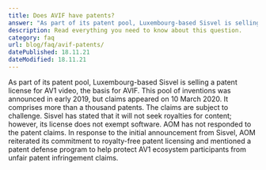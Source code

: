 ```yaml
---
title: Does AVIF have patents?
answer: "As part of its patent pool, Luxembourg-based Sisvel is selling a patent license for AV1 video, the basis for AVIF. This pool of inventions was announced in early 2019, but claims appeared on 10 March 2020. It comprises more than a thousand patents. The claims are subject to challenge. Sisvel has stated that it will not seek royalties for content; however, its license does not exempt software. AOM has not responded to the patent claims. In response to the initial announcement from Sisvel, AOM reiterated its commitment to royalty-free patent licensing and mentioned a patent defense program to help protect AV1 ecosystem participants from unfair patent infringement claims."
description: Read everything you need to know about this question.
category: faq
url: blog/faq/avif-patents/
datePublished: 18.11.21
dateModified: 18.11.21
---
```


As part of its patent pool, Luxembourg-based Sisvel is selling a patent license for AV1 video, the basis for AVIF. This pool of inventions was announced in early 2019, but claims appeared on 10 March 2020. It comprises more than a thousand patents. The claims are subject to challenge. Sisvel has stated that it will not seek royalties for content; however, its license does not exempt software. AOM has not responded to the patent claims. In response to the initial announcement from Sisvel, AOM reiterated its commitment to royalty-free patent licensing and mentioned a patent defense program to help protect AV1 ecosystem participants from unfair patent infringement claims.
